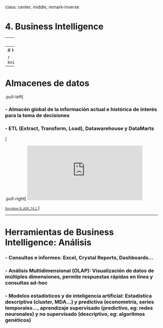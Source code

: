 

class: center, middle, remark-inverse

# 4. Business Intelligence


---
#  Business Intelligence

### - Uso de análisis de bases de datos para mejorar rendimiento empresarial y toma de decisiones

### - Capacidades para analizar cantidades enormes de datos y acceder a información de múltiples sistemas

### - Incluyen almacenes de datos, minería de datos y herramientas para acceder a las bases de datos internas a través de la web

---
#  Herramientas de Business Intelligence

```r

knitr::include_graphics("images/businessintelligence.jpg")
```

---
# Almacenes de datos

.pull-left[

### - Almacén global de la información actual e histórica de interés para la toma de decisiones
### - ETL (Extract, Transform, Load), Datawarehouse y DataMarts

]

.pull-right[
<iframe width="380" height="180" src="https://www.youtube.com/embed/vb0OAhQFoXY" frameborder="0" gesture="media" allow="encrypted-media" allowfullscreen></iframe>

 <a style="margin:0; font-size:0.7em" href="https://b.socrative.com/teacher/#edit-quiz/26563176" target="_blank">Socrative.SI_ADE_T4_2 </a>
]


---
# Herramientas de Business Intelligence: Análisis

###  - Consultas e informes: Excel, Crystal Reports, Dashboards...
### - Análisis Multidimensional (OLAP): Visualización de datos de múltiples dimensiones, permite respuestas rápidas en línea y consultas ad-hoc
### - Modelos estadísticos y de inteligencia artificial: Estadística descriptiva (cluster, MDA...) y predictiva (econometría, series temporales..., aprendizaje supervisado (predictivo, eg: redes neuronales) y no supervisado (descriptivo, eg: algoritmos genéticos) 

              